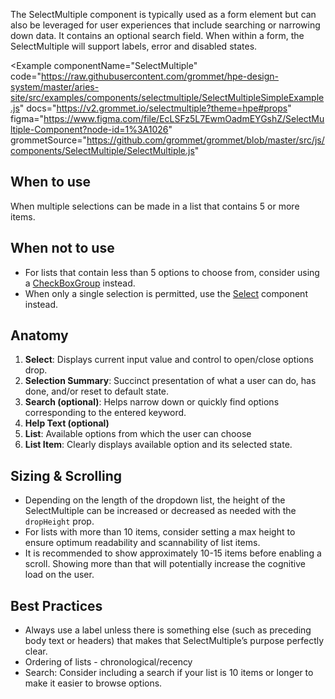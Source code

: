 
The SelectMultiple component is typically used as a form element but can also be leveraged for user experiences that include searching or narrowing down data. It contains an optional search field. When within a form, the SelectMultiple will support labels, error and disabled states.

<Example
  componentName="SelectMultiple"
  code="https://raw.githubusercontent.com/grommet/hpe-design-system/master/aries-site/src/examples/components/selectmultiple/SelectMultipleSimpleExample.js"
  docs="https://v2.grommet.io/selectmultiple?theme=hpe#props"
  figma="https://www.figma.com/file/EcLSFz5L7EwmOadmEYGshZ/SelectMultiple-Component?node-id=1%3A1026"
  grommetSource="https://github.com/grommet/grommet/blob/master/src/js/components/SelectMultiple/SelectMultiple.js"
>
  <SelectMultipleSimpleExample />
</Example>

## When to use

When multiple selections can be made in a list that contains 5 or more items.

## When not to use

- For lists that contain less than 5 options to choose from, consider using a [CheckBoxGroup](/components/checkboxgroup) instead. 
- When only a single selection is permitted, use the [Select](/components/select) component instead.

## Anatomy

<Example plain caption="Diagram illustrating the various elements composing SelectMultiple.">
  <SelectMultipleAnatomyExample />
</Example>

1. **Select**: Displays current input value and control to open/close options drop.
1. **Selection Summary**: Succinct presentation of what a user can do, has done, and/or reset to default state.
1. **Search (optional)**: Helps narrow down or quickly find options corresponding to the entered keyword.
1. **Help Text (optional)**
1. **List**: Available options from which the user can choose
1. **List Item**: Clearly displays available option and its selected state.

## Sizing & Scrolling

- Depending on the length of the dropdown list, the height of the SelectMultiple can be increased or decreased as needed with the `dropHeight` prop.
- For lists with more than 10 items, consider setting a max height to ensure optimum readability and scannability of list items. 
- It is recommended to show approximately 10-15 items before enabling a scroll. Showing more than that will potentially increase the cognitive load on the user.

## Best Practices

- Always use a label unless there is something else (such as preceding body text or headers) that makes that SelectMultiple’s purpose perfectly clear.
- Ordering of lists - chronological/recency
- Search: Consider including a search if your list is 10 items or longer to make it easier to browse options.
